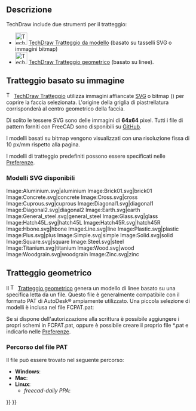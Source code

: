 <languages/>

{{Docnav/it
|[[TechDraw_Templates/it|Modelli di squadrature]]
|[[TechDraw_Geometric_dimensioning_and_tolerancing/it|Dimensionamento e tolleranza geometrica]]
|[[TechDraw_Workbench|TechDraw]]
|IconL=
|IconR=
|IconC=Workbench_TechDraw.svg
}}

{{TOCright}}

<span id="Description"></span>
==Descrizione==

TechDraw include due strumenti per il tratteggio:
*[[Image:TechDraw_Hatch.svg|32px]] [[TechDraw_Hatch/it|TechDraw Tratteggio da modello]] (basato su tasselli SVG o immagini bitmap)
*[[Image:TechDraw_GeometricHatch.svg|32px]] [[TechDraw_GeometricHatch/it|TechDraw Tratteggio geometrico]] (basato su linee).

<span id="Image_based_hatch"></span>
== Tratteggio basato su immagine ==

[[Image:TechDraw_Hatch.svg|16px]] [[TechDraw_Hatch/it|TechDraw Tratteggio]] utilizza immagini affiancate [[SVG/it|SVG]] o bitmap ({{Version/it|0.21}}) per coprire la faccia selezionata. L'origine della griglia di piastrellatura corrisponderà al centro geometrico della faccia.

Di solito le tessere SVG sono delle immagini di '''64x64''' pixel. Tutti i file di pattern forniti con FreeCAD sono disponibili su [https://github.com/FreeCAD/FreeCAD/tree/master/src/Mod/TechDraw/Patterns GitHub].

I modelli basati su bitmap vengono visualizzati con una risoluzione fissa di 10 px/mm rispetto alla pagina.

I modelli di tratteggio predefiniti possono essere specificati nelle [[TechDraw_Preferences/it|Preferenze]].

<span id="Available_SVG_patterns"></span>
=== Modelli SVG disponibili ===

<gallery mode=nolines widths=96px heights=96px>
Image:Aluminium.svg|aluminium
Image:Brick01.svg|brick01
Image:Concrete.svg|concrete
Image:Cross.svg|cross
Image:Cuprous.svg|cuprous
Image:Diagonal1.svg|diagonal1
Image:Diagonal2.svg|diagonal2
Image:Earth.svg|earth
Image:General_steel.svg|general_steel<!--Keep underscore in caption as this is the name in the GUI-->
Image:Glass.svg|glass
Image:Hatch45L.svg|hatch45L
Image:Hatch45R.svg|hatch45R
Image:Hbone.svg|hbone
Image:Line.svg|line
Image:Plastic.svg|plastic
Image:Plus.svg|plus
Image:Simple.svg|simple
Image:Solid.svg|solid
Image:Square.svg|square
Image:Steel.svg|steel
Image:Titanium.svg|titanium
Image:Wood.svg|wood
Image:Woodgrain.svg|woodgrain
Image:Zinc.svg|zinc
</gallery>

<span id="Geometric_hatch"></span>
== Tratteggio geometrico ==

Il [[Image:TechDraw_GeometricHatch.svg|16px]] [[TechDraw_GeometricHatch/it|Tratteggio geometrico]] genera un modello di linee basato su una specifica letta da un file. Questo file è generalmente compatibile con il formato PAT di AutoDesk® ampiamente utilizzato. Una piccola selezione di modelli è inclusa nel file FCPAT.pat:

{{Code|code=
; standard PAT patterns

*Diamond, 45 diagonals L & R, Solid, 1.0 mm separation
45,0,0,0,1.0
-45,0,0,0,1.0
*Diamond2, 45 diagonals L & R, Solid, 2.0 mm separation
45,0,0,0,2.0
-45,0,0,0,2.0
*Diamond4, 45 diagonals L & R, Solid, 4.0 mm separation
45,0,0,0,4.0
-45,0,0,0,4.0
*Diagonal4, 45 diagonal R, Solid, 4.0 mm separation
45,0,0,0,4.0
*Diagonal5, 45 diagonal L, Solid, 4.0 mm separation
-45,0,0,0,4.0
*Square, square grid, Solid, 5.0 mm separation 
90,1,1,0,5.0
0,0,0,1,5.0
*Horizontal5, horizontal lines, Solid 5.0 separation
0,0,0,0,5.0
*Vertical5, vertical lines, Solid, 5.0 separation
90,0,0,0,5.0
}}

Se si dispone dell'autorizzazione alla scrittura è possibile aggiungere i propri schemi in FCPAT.pat, oppure è possibile creare il proprio file *.pat e indicarlo nelle [[TechDraw_Preferences/it|Preferenze]].

<span id="PAT_File_Path"></span>
===Percorso del file PAT===

Il file {{incode|FCPAT.pat}} può essere trovato nel seguente percorso:

* '''Windows''': {{incode|C:\Program Files\FreeCAD\data\Mod\TechDraw\PAT\}}
* '''Mac''': {{incode|/Applications/FreeCAD.app/Contents/Mod/TechDraw/PAT/}}
* '''Linux''': {{incode|/usr/share/freecad/Mod/TechDraw/PAT/}}
** ''freecad-daily PPA'': {{incode|/usr/share/freecad-daily/Mod/TechDraw/PAT/}}


{{Docnav/it
|[[TechDraw_Templates/it|Modelli di squadrature]]
|[[TechDraw_Geometric_dimensioning_and_tolerancing/it|Dimensionamento e tolleranza geometrica]]
|[[TechDraw_Workbench|TechDraw]]
|IconL=
|IconR=
|IconC=Workbench_TechDraw.svg
}}

{{TechDraw_Tools_navi{{#translation:}}}}
{{Userdocnavi{{#translation:}}}}